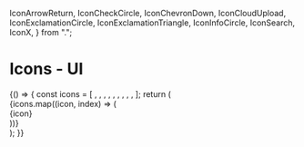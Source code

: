   IconArrowReturn,
  IconCheckCircle,
  IconChevronDown,
  IconCloudUpload,
  IconExclamationCircle,
  IconExclamationTriangle,
  IconInfoCircle,
  IconSearch,
  IconX,
} from ".";

<Meta title="Objects/Icons/UI" component={IconChevronDown} />

# Icons - UI

<Canvas>
  <Story name="default">
    {() => {
      const icons = [
        <IconArrowReturn />,
        <IconCheckCircle />,
        <IconChevronDown />,
        <IconCloudUpload />,
        <IconExclamationCircle />,
        <IconExclamationTriangle />,
        <IconInfoCircle />,
        <IconSearch />,
        <IconX />,
      ];
      return (
        <div className="grid u-align--center grid--noGutter-@xs">
          {icons.map((icon, index) => (
            <div className={cx(styles["storybook-icon"], "cell")} key={index}>
              {icon}
            </div>
          ))}
        </div>
      );
    }}
  </Story>
</Canvas>
